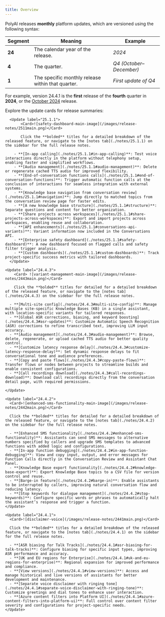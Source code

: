 ```yaml
---
title: Overview
---
```

PolyAI releases **monthly** platform updates, which are versioned using the following syntax:

| Segment    | Meaning                                   | Example               |
|------------|-------------------------------------------|-----------------------|
| **24**     | The calendar year of the release. | *2024*                |
| **4**      | The quarter. | *Q4 (October–December)* |
| **1**      | The specific monthly release within that quarter. | *First update of Q4*  |

For example, version 24.4.1 is the **first** release of the **fourth** quarter in **2024**, or the [October 2024](#24-4-1) release.

Explore the update cards for release summaries:

      <Update label="25.1.1">
           <Card>![safety-dashboard-main-image](/images/release-notes/2511main.png)</Card>

           Click the **bolded** titles for a detailed breakdown of the released feature, or navigate to the [notes tab](./notes/25.1.1) on the sidebar for the full release notes.

        - **[In-app calling](./notes/25.1.1#in-app-calling)**: Test voice interactions directly in the platform without telephony setup, enabling faster and simplified workflows.
        - **[Audio management](./notes/25.1.1#audio-management)**: Delete or regenerate cached TTS audio for improved flexibility.
        - **[End-of-conversation functions calls](./notes/25.1.1#end-of-conversation-functions)**: Trigger automatic function calls at the conclusion of interactions for seamless integration with external systems.
        - **[Knowledge base navigation from conversation review](./notes/25.1.1#navigation)**: Jump directly to matched topics from the conversation review page for faster edits.
        - **[A new knowledge base structure](./notes/25.1.1#structure)**: Separate questions and content for better organization.
        - **[Share projects across workspaces](./notes/25.1.1#share-projects-across-workspaces)**: Export and import projects across workspaces, enabling reuse and collaboration.
        - **[API enhancements](./notes/25.1.1#conversations-api-variants)**: Variant information now included in the Conversations API.
        - **[Enterprise safety dashboard](./notes/25.1.1#safety-dashboard)**: A new dashboard focused on flagged calls and safety filter trigger analysis.
        - **[Custom dashboards](./notes/25.1.1#custom-dashboards)**: Track project-specific success metrics with tailored dashboards.
      </Update>

    <Update label="24.4.3">
        <Card> ![variant-management-main-image](/images/release-notes/2443main.png)</Card>

        Click the **bolded** titles for detailed for a detailed breakdown of the released feature, or navigate to the [notes tab](./notes/24.4.3) on the sidebar for the full release notes.

      - **[Multi-site config](./notes/24.4.3#multi-site-config)**: Manage multiple site-specific Knowledge Bases (KB) in a single assistant, with location-specific variants for tailored responses.
      - **[Global ASR corrections, biasing, and keyword boosting](./notes/24.4.3#asr-updates)**: Customize Automatic Speech Recognition (ASR) corrections to refine transcribed text, improving LLM input accuracy.
      - **[Audio management](./notes/24.4.3#audio-management)**: Browse, delete, regenerate, or upload cached TTS audio for better quality control.
      - **[Customize latency response delay](./notes/24.4.3#customize-latency-response-delay)**: Set dynamic response delays to fit conversational tone and audience preferences.
      - **[Copy and paste flows](./notes/24.4.3#copy-paste-flows)**: Transfer flows or nodes between projects to streamline builds and enable consistent configurations.
      - **[Call recordings download](./notes/24.4.3#call-recordings-download)**: Download call recordings directly from the conversation detail page, with required permissions.

    </Update>

    <Update label="24.4.2">
      <Card>![enhanced-sms-functionality-main-image](/images/release-notes/2442main.png)</Card>

      Click the **bolded** titles for detailed for a detailed breakdown of the released feature, or navigate to the [notes tab](./notes/24.4.2) on the sidebar for the full release notes.

      - **[Enhanced SMS functionality](./notes/24.4.2#enhanced-sms-functionality)**: Assistants can send SMS messages to alternative numbers specified by callers and upgrade SMS templates to advanced functions with added logic and configurations.
      - **[In-app function debugging](./notes/24.4.2#in-app-function-debugging)**: View and copy input, output, and error messages for Function Calls directly in the Conversation Review and Assistant Chat Panel.
      - **[Knowledge Base export functionality](./notes/24.4.2#knowledge-base-export)**: Export Knowledge Base topics to a CSV file for version control and reuse.
      - **[Barge-in feature](./notes/24.4.2#barge-in)**: Enable assistants to be interrupted by callers, improving natural conversation flow and reducing latency.
      - **[Stop keywords for dialogue management](./notes/24.4.2#stop-keywords)**: Configure specific words or phrases to automatically halt the assistant’s response and trigger a function.
    </Update>

    <Update label="24.4.1">
      <Card>![disclaimer-voice](/images/release-notes/2441main.png)</Card>

      Click the **bolded** titles for a detailed breakdown of the released feature, or navigate to the [notes tab](./notes/24.4.1) on the sidebar for the full release notes.

      - **[ASR biasing for Talk Tracks](./notes/24.4.1#asr-biasing-for-talk-tracks)**: Configure biasing for specific input types, improving ASR performance and accuracy.
      - **[UK and EU regions for Enterprise](./notes/24.4.1#uk-and-eu-regions-for-enterprise)**: Regional expansion for improved performance and compliance.
      - **[View versions](./notes/24.4.1#view-versions)**: Access and manage historical and live versions of assistants for better development and maintenance.
      - **[Separate voice disclaimer with ringing tone](./notes/24.4.1#separate-voice-disclaimer-with-ringing-tone)**: Customize greetings and dial tones to enhance user interaction.
      - **[Azure content filters into Platform UI](./notes/24.4.1#azure-content-filters-into-platform-ui)**: Full control over content filter severity and configurations for project-specific needs.
    </Update>